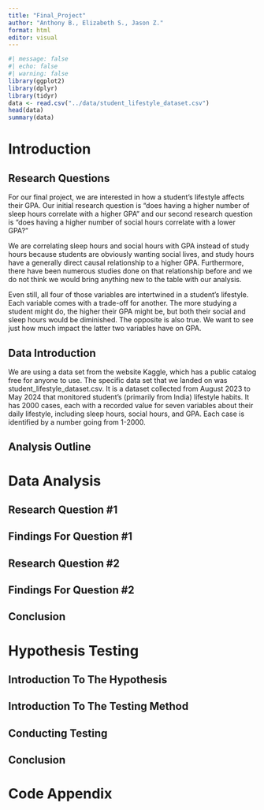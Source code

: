 ```yaml
---
title: "Final_Project"
author: "Anthony B., Elizabeth S., Jason Z."
format: html
editor: visual
---
```


```r
#| message: false
#| echo: false
#| warning: false
library(ggplot2)
library(dplyr)
library(tidyr)
data <- read.csv("../data/student_lifestyle_dataset.csv")
head(data)
summary(data)
```

# Introduction

## Research Questions
For our final project, we are interested in how a student's lifestyle affects their GPA. Our initial research question is "does having a higher number of sleep hours correlate with a higher GPA" and our second research question is "does having a higher number of social hours correlate with a lower GPA?"

We are correlating sleep hours and social hours with GPA instead of study hours because students are obviously wanting social lives, and study hours have a generally direct causal relationship to a higher GPA. Furthermore, there have been numerous studies done on that relationship before and we do not think we would bring anything new to the table with our analysis. 

Even still, all four of those variables are intertwined in a student's lifestyle. Each variable comes with a trade-off for another. The more studying a student might do, the higher their GPA might be, but both their social and sleep hours would be diminished. The opposite is also true. We want to see just how much impact the latter two variables have on GPA.

## Data Introduction
We are using a data set from the website Kaggle, which has a public catalog free for anyone to use. The specific data set that we landed on was student_lifestyle_dataset.csv. It is a dataset collected from August 2023 to May 2024 that monitored student's (primarily from India) lifestyle habits. It has 2000 cases, each with a recorded value for seven variables about their daily lifestyle, including sleep hours, social hours, and GPA. Each case is identified by a number going from 1-2000. 

## Analysis Outline

# Data Analysis

## Research Question #1

## Findings For Question #1

## Research Question #2

## Findings For Question #2

## Conclusion

# Hypothesis Testing

## Introduction To The Hypothesis

## Introduction To The Testing Method

## Conducting Testing

## Conclusion

# Code Appendix

